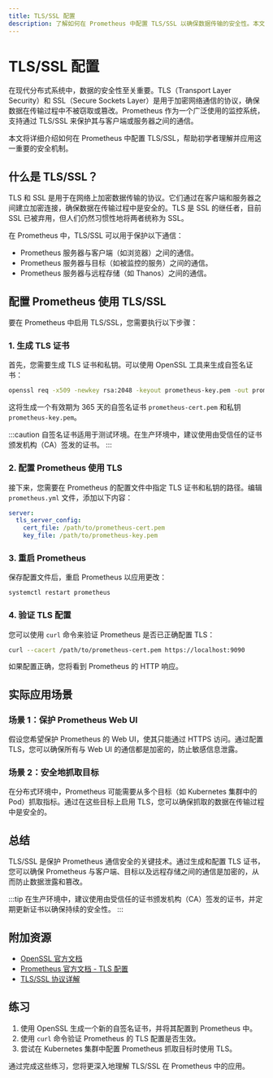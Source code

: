 ```yaml
---
title: TLS/SSL 配置
description: 了解如何在 Prometheus 中配置 TLS/SSL 以确保数据传输的安全性。本文适合初学者，将逐步讲解 TLS/SSL 的基本概念、配置方法以及实际应用场景。
---
```


# TLS/SSL 配置

在现代分布式系统中，数据的安全性至关重要。TLS（Transport Layer Security）和 SSL（Secure Sockets Layer）是用于加密网络通信的协议，确保数据在传输过程中不被窃取或篡改。Prometheus 作为一个广泛使用的监控系统，支持通过 TLS/SSL 来保护其与客户端或服务器之间的通信。

本文将详细介绍如何在 Prometheus 中配置 TLS/SSL，帮助初学者理解并应用这一重要的安全机制。

## 什么是 TLS/SSL？

TLS 和 SSL 是用于在网络上加密数据传输的协议。它们通过在客户端和服务器之间建立加密连接，确保数据在传输过程中是安全的。TLS 是 SSL 的继任者，目前 SSL 已被弃用，但人们仍然习惯性地将两者统称为 SSL。

在 Prometheus 中，TLS/SSL 可以用于保护以下通信：
- Prometheus 服务器与客户端（如浏览器）之间的通信。
- Prometheus 服务器与目标（如被监控的服务）之间的通信。
- Prometheus 服务器与远程存储（如 Thanos）之间的通信。

## 配置 Prometheus 使用 TLS/SSL

要在 Prometheus 中启用 TLS/SSL，您需要执行以下步骤：

### 1. 生成 TLS 证书

首先，您需要生成 TLS 证书和私钥。可以使用 OpenSSL 工具来生成自签名证书：

```bash
openssl req -x509 -newkey rsa:2048 -keyout prometheus-key.pem -out prometheus-cert.pem -days 365 -nodes
```

这将生成一个有效期为 365 天的自签名证书 `prometheus-cert.pem` 和私钥 `prometheus-key.pem`。

:::caution
自签名证书适用于测试环境。在生产环境中，建议使用由受信任的证书颁发机构（CA）签发的证书。
:::

### 2. 配置 Prometheus 使用 TLS

接下来，您需要在 Prometheus 的配置文件中指定 TLS 证书和私钥的路径。编辑 `prometheus.yml` 文件，添加以下内容：

```yaml
server:
  tls_server_config:
    cert_file: /path/to/prometheus-cert.pem
    key_file: /path/to/prometheus-key.pem
```

### 3. 重启 Prometheus

保存配置文件后，重启 Prometheus 以应用更改：

```bash
systemctl restart prometheus
```

### 4. 验证 TLS 配置

您可以使用 `curl` 命令来验证 Prometheus 是否已正确配置 TLS：

```bash
curl --cacert /path/to/prometheus-cert.pem https://localhost:9090
```

如果配置正确，您将看到 Prometheus 的 HTTP 响应。

## 实际应用场景

### 场景 1：保护 Prometheus Web UI

假设您希望保护 Prometheus 的 Web UI，使其只能通过 HTTPS 访问。通过配置 TLS，您可以确保所有与 Web UI 的通信都是加密的，防止敏感信息泄露。

### 场景 2：安全地抓取目标

在分布式环境中，Prometheus 可能需要从多个目标（如 Kubernetes 集群中的 Pod）抓取指标。通过在这些目标上启用 TLS，您可以确保抓取的数据在传输过程中是安全的。

## 总结

TLS/SSL 是保护 Prometheus 通信安全的关键技术。通过生成和配置 TLS 证书，您可以确保 Prometheus 与客户端、目标以及远程存储之间的通信是加密的，从而防止数据泄露和篡改。

:::tip
在生产环境中，建议使用由受信任的证书颁发机构（CA）签发的证书，并定期更新证书以确保持续的安全性。
:::

## 附加资源

- [OpenSSL 官方文档](https://www.openssl.org/docs/)
- [Prometheus 官方文档 - TLS 配置](https://prometheus.io/docs/prometheus/latest/configuration/https/)
- [TLS/SSL 协议详解](https://en.wikipedia.org/wiki/Transport_Layer_Security)

## 练习

1. 使用 OpenSSL 生成一个新的自签名证书，并将其配置到 Prometheus 中。
2. 使用 `curl` 命令验证 Prometheus 的 TLS 配置是否生效。
3. 尝试在 Kubernetes 集群中配置 Prometheus 抓取目标时使用 TLS。

通过完成这些练习，您将更深入地理解 TLS/SSL 在 Prometheus 中的应用。